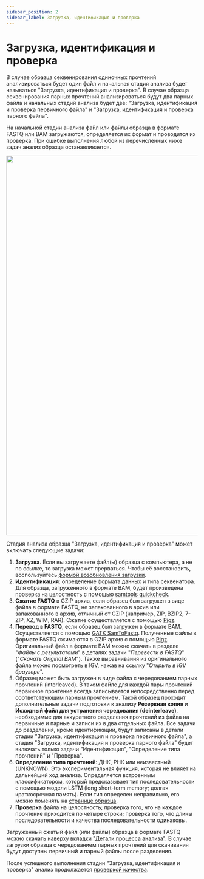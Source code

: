```yaml
---
sidebar_position: 2
sidebar_label: Загрузка, идентификация и проверка
---
```


# Загрузка, идентификация и проверка

В случае образца секвенирования одиночных прочтений анализироваться будет один файл и начальная
стадия анализа будет называться "Загрузка, идентификация и проверка".
В случае образца секвенирования парных прочтений анализироваться будут два парных файла и
начальных стадий анализа будет две: "Загрузка, идентификация и проверка первичного файла" и
"Загрузка, идентификация и проверка парного файла".

На начальной стадии анализа файл или файлы образца в формате FASTQ или BAM загружаются, определяется их формат
и проводится их проверка. При ошибке выполнения любой из перечисленных ниже задач анализ образца останавливается.

<p align="center">
<img src={require('/img/rus/upload_workflow.png').default} width="1000"/>
</p>

Стадия анализа образца "Загрузка, идентификация и проверка" может включать следующие задачи:
1. **Загрузка**. Если вы загружаете файл(ы) образца с компьютера, а не по ссылке, то загрузка
может прерваться. Чтобы её восстановить,
воспользуйтесь [формой возобновления загрузки](/uploading-samples/restore_upload).
2. **Идентификация**: определение формата данных и типа секвенатора.
Для образца, загруженного в формате BAM, будет произведена проверка на целостность с
помощью [samtools quickcheck](http://www.htslib.org/doc/samtools-quickcheck.html).
3. **Сжатие FASTQ** в GZIP архив, если образец был загружен в виде файла в формате FASTQ, не запакованного
в архив или запакованного в архив, отличный от GZIP (например, ZIP, BZIP2, 7-ZIP, XZ, WIM, RAR).
Сжатие осуществляется с помощью [Pigz](https://zlib.net/pigz/).
4. **Перевод в FASTQ**, если образец был загружен в формате BAM. Осуществляется
с помощью [GATK SamToFastq](https://gatk.broadinstitute.org/hc/en-us/articles/360036485372-SamToFastq-Picard-).
Полученные файлы в формате FASTQ сжимаются в GZIP архив с помощью [Pigz](https://zlib.net/pigz/).
Оригинальный файл в формате BAM можно скачать в разделе "*Файлы с результатами*" в деталях задачи
"*Перевести в FASTQ*" ("*Скачать Original BAM*"). Также выравнивания из оригинального файла можно посмотреть
в IGV, нажав на ссылку "*Открыть в IGV браузере*".
5. Образец может быть загружен в виде файла с чередованием парных прочтений (interleaved).
В таком файле для каждой пары прочтений первичное прочтение всегда записывается непосредственно
перед соответствующим парным прочтением. Такой образец проходит дополнительные задачи подготовки к анализу
**Резервная копия** и **Исходный файл для устранения чередования (deinterleave)**, необходимые
для аккуратного разделения прочтений из файла на первичные и парные и записи их
в два отдельных файла. Все задачи до разделения, кроме идентификации, будут записаны в детали стадии
"Загрузка, идентификация и проверка первичного файла", а
стадия "Загрузка, идентификация и проверка парного файла" будет включать
только задачи "Идентификация", "Определение типа прочтений" и "Проверка".
6. **Определение типа прочтений**: ДНК, РНК или неизвестный (UNKNOWN). Это экспериментальная функция, которая
не влияет на дальнейший ход анализа. Определяется встроенным классификатором, который предсказывает тип
последовательности с помощью модели LSTM (long short-term memory; долгая краткосрочная память). Если
тип определен неправильно, его можно поменять на [странице образца](/results/main/main#sample-info).
7. **Проверка** файла на целостность; проверка того, что на каждое прочтение приходится по четыре строки;
проверка того, что длины последовательности и качества последовательности одинаковы.

Загруженный сжатый файл (или файлы) образца в формате FASTQ можно
скачать [наверху вкладки "Детали процесса анализа"](/results/workflow-details/workflow-details#файлы-образца).
В случае загрузки образца с чередованием парных прочтений для скачивания будут доступны
первичный и парный файлы после разделения.

После успешного выполнения стадии "Загрузка, идентификация и проверка" анализ
продолжается [проверкой качества](/results/workflow-details/fastq-analysis/check-quality-and-cleanup).
